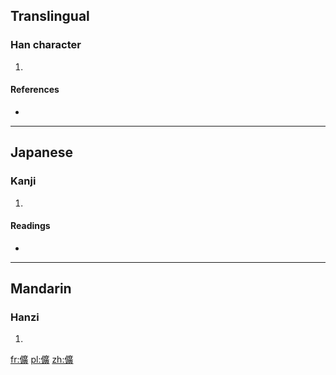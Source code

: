 ==Translingual==

===Han character===
{{Han char|rn=9|rad=人|as=15|sn=17|four=|canj=人戈廿金 (OITC)}}

# {{defn|Han|sort=人15}}

====References====
* {{Han ref|kx=0120.200|dkj=01253|dj=0254.180|hdz=10235.110|uh=5123|ud=20771}}

----

==Japanese==

===Kanji===
{{ja-kanji|grade=|rs=人15}}

# {{defn|lang=ja|sort=人15}}

====Readings====
* {{ja-readings|on=[[こう]] (kō)|kun=}}

----

==Mandarin==

===Hanzi===
{{cmn-hanzi|pin=[[kuàng]] ([[kuang4]])|wg=k'uang<sup>4</sup>}}

# {{defn|lang=cmn|sort=人15}}

[[fr:儣]]
[[pl:儣]]
[[zh:儣]]